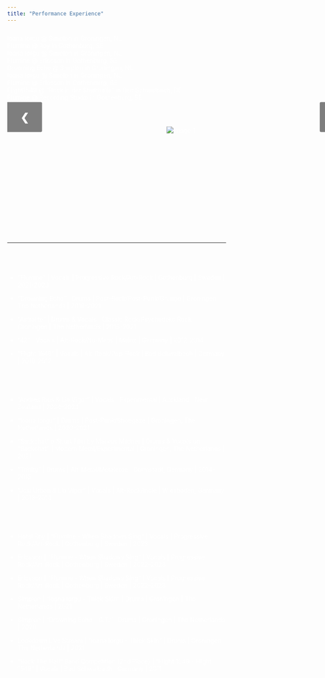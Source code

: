 ```yaml
---
title: "Performance Experience"
---
```


<style>
  body { /* Target the body for default white text */
    color: white;
  }
  .title { /* Add this new style to center the title */
    text-align: center;
  }
</style>

<div id="image-gallery">
<style>
.container {
  width: 800px;
  height: 440px;
  margin: 25px auto;
  position: relative;
  overflow: hidden;
}

.slide {
  position: absolute;
  top: 0;
  left: 0;
  width: 100%;
  height: 100%;
  opacity: 0;
  transition: opacity 0.75s ease;
}

.slide.active {
  opacity: 1;
}

.slide img {
  max-width: 100%;
  max-height: 100%;
  object-fit: contain;
  position: absolute;
  top: 50%;
  left: 50%;
  transform: translate(-50%, -50%);
}

.prev, .next {
  cursor: pointer;
  position: absolute;
  top: 50%;
  transform: translateY(-50%);
  width: auto;
  padding: 20px 30px; /* Increased padding */
  margin-top: -30px; /* Adjusted margin */
  color: white;
  font-weight: bold;
  font-size: 24px; /* Increased font size */
  transition: 0.6s ease;
  border-radius: 0 3px 3px 0;
  user-select: none;
  background-color: rgba(0,0,0,0.5);
  z-index: 10;
  text-decoration: none; /* Removed underline */
}

.next {
  right: 0;
  border-radius: 3px 0 0 3px;
}

.prev:hover, .next:hover {
  background-color: rgba(0,0,0,0.8);
}

.image-indicators {
  display: flex;
  justify-content: center;
  margin-top: 5px;
}

.image-indicators img {
  width: 80px;
  height: 60px;
  margin: 5px;
  cursor: pointer;
  border: 2px solid transparent;
  transition: border-color 0.3s ease;
}

.image-indicators img.active {
  border-color: #007bff;
}
</style>
<div class="container">
  <div class="slide active"> <img src="img/simplon.jpg" alt="Image 1"> </div>
  <div class="image-description">Ioana Iorgu @ Simplon in Groningen, NL</div>
  <div class="slide"> <img src="img/Roy.jpg" alt="Image 2"> </div>
  <div class="image-description">Flumine @ Roy in Gothenburg, SE</div>
  <div class="slide"> <img src="img/ioana.jpg" alt="Image 3"> </div>
  <div class="image-description">Ioana Iorgu @ Simplon in Groningen, NL</div>
  <div class="slide"> <img src="img/ericsson.png" alt="Image 4"> </div>
  <div class="image-description">Flumine @ Ericcson in Gothenburg, SE</div>
  <div class="slide"> <img src="img/drowningecho.jpg" alt="Image 5"> </div>
  <div class="image-description">Drowning Echo @ Simplon in Groningen, NL</div>
  <div class="slide"> <img src="img/sim2.jpg" alt="Image 6"> </div>
  <div class="image-description">Ioana Iorgu @ Simplon in Groningen, NL</div>
  <div class="slide"> <img src="img/flu1.jpg" alt="Image 7"> </div>
  <div class="image-description">Flumine @ Ericcson in Gothenburg, SE</div>
  <div class="slide"> <img src="img/Flight1549.jpg" alt="Image 8"> </div>
  <div class="image-description">Flight1549 @ "Rock in der Stadthalle" in Bad Schwalbach, DE</div>
  <div class="slide"> <img src="img/studio.jpg" alt="Image 9"> </div>
  <div class="image-description">Flumine @ Recording Studio in Gothenburg, SE</div>

  <a class="prev" onclick="plusSlides(-1)">&#10094;</a>
  <a class="next" onclick="plusSlides(1)">&#10095;</a>
</div>

<div class="image-indicators"></div>

<script>
let slideIndex = 0;
const slides = document.querySelectorAll("#image-gallery .slide");
const imageIndicators = document.querySelector(".image-indicators");
let autoSlideTimeout;

slides.forEach((slide, index) => {
  const img = document.createElement("img");
  img.src = slide.querySelector("img").src;
  img.alt = `Indicator ${index + 1}`;
  img.addEventListener("click", () => currentSlide(index));
  imageIndicators.appendChild(img);
});

const indicatorImages = document.querySelectorAll(".image-indicators img");

function plusSlides(n) {
  clearTimeout(autoSlideTimeout);
  showSlides(slideIndex += n);
}

function showSlides(n) {
  if (n < 0) {
    slideIndex = slides.length - 1;
  } else if (n >= slides.length) {
    slideIndex = 0;
  } else {
    slideIndex = n;
  }

  slides.forEach(slide => slide.classList.remove('active'));
  slides[slideIndex].classList.add('active');

  indicatorImages.forEach(img => img.classList.remove('active'));
  indicatorImages[slideIndex].classList.add('active');

  autoSlideTimeout = setTimeout(() => {
    plusSlides(1);
  }, 5000);
}

function currentSlide(n) {
  slideIndex = n;
  showSlides(slideIndex);
  clearTimeout(autoSlideTimeout);
  startAutoSlide();
}

function startAutoSlide() {
  autoSlideTimeout = setTimeout(() => {
    plusSlides(1);
  }, 5000);
}

showSlides(slideIndex);
</script>
</div>

---

<style>
.fade-in-element {
  opacity: 0;
  transition: opacity 0.8s ease-in-out; /* Adjust duration as needed */
}

.fade-in-element.visible {
  opacity: 1;
}
</style>

## Bands  {.fade-in-element #bands-section}

- "Flumine" | Vocals | Progressive Rock/Art-Rock | Gothenburg | Sweden | 2021-2023

- "Drowning Echo" | Drums | Post-Rock/Post-Punk/Grunge | Groningen | The Netherlands | 2019-2021

- "Astralite" | Drums & Vocals | Classic Rock/Psychedelic Rock | Groningen | The Netherlands | 2018-2021

* "42" | Vocals | Alt-Rock/Nu-Metal | Mainz | Germany | 2012-2014

* "Flight 1549" | Vocals | Alt-Rock/Pop-Rock | Bad Schwalbach | Germany | 2010-2012

## Music Projects {.fade-in-element #projects-section-1}

* "Andres Rios & Lia Vigor" | Vocals | Experimental | Auckland | New Zealand | 2024-2024

* "Ioana Iorgu" | Drums | Post-Punk/Shoegaze | Groningen, The Netherlands | 2020-2021

* "Sackchat" a Short Film by Markus Mildner | Drums & Vocals on "Sackchat" | Modern Metal/Experimental | Groningen, The Netherlands | 2021

* "Trinity" | Drums | Alt-Metal/Metalcore | Darmstadt, Germany | 2014-2015

* "Josi Urban & Lia Vigor" | Vocals | Alt-Rock/Indie | Wiesbaden, Germany | 2013-2014

## Concerts & Competitions  {.fade-in-element #concerts-section-2}

* Hotel Roy | "Flumine - When Shadows Sing" | Vocals | Progressive Rock/Art-Rock | Gothenburg | Sweden | 2023

* Ericsson | "Flumine - When Shadows Sing" | Vocals | Progressive Rock/Art-Rock | Gothenburg | Sweden | 2022-2023

* Ericsson | "Flumine - When Shadows Sing" | Vocals | Progressive Rock/Art-Rock | Gothenburg | Sweden | 2022-2023

* Simplon | "Ioana Iorgu - Thick Skin" | Drums | Groningen | The Netherlands | 2021

* Simplon | "Drowning Echo - C.T." | Drums | Groningen | The Netherlands | 2020

* Lockdown Live Stream | "Ioana Iorgu - Thick Skin" | Drums | Groningen | The Netherlands | 2021

* "Rock The Hall" Band Competition (2nd Place) | "Flight 1549 - Flight 1549" | Vocals | Bad Schwalbach | Germany | 2011

<script>
  function isElementInViewport(el) {
    const rect = el.getBoundingClientRect();
    return (
      rect.top >= 0 &&
      rect.left >= 0 &&
      rect.bottom <= (window.innerHeight || document.documentElement.clientHeight) &&
      rect.right <= (window.innerWidth || document.documentElement.clientWidth)
    );
  }

  function checkFadeElements() {
    const fadeElements = document.querySelectorAll('.fade-in-element');
    fadeElements.forEach((el) => {
      if (isElementInViewport(el)) {
        el.classList.add('visible');
      }
    });
  }

  // Initial check on page load
  checkFadeElements();

  // Check on scroll
  window.addEventListener('scroll', checkFadeElements);
</script>
